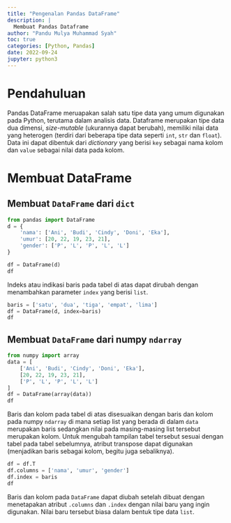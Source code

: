 ```yaml
---
title: "Pengenalan Pandas DataFrame"
description: |
  Membuat Pandas Dataframe
author: "Pandu Mulya Muhammad Syah"
toc: true
categories: [Python, Pandas]
date: 2022-09-24
jupyter: python3
---
```


# Pendahuluan
Pandas DataFrame meruapakan salah satu tipe data yang umum digunakan pada Python, terutama dalam analisis data. Dataframe merupakan tipe data dua dimensi, *size-mutable* (ukurannya dapat berubah), memiliki nilai data yang heterogen (terdiri dari beberapa tipe data seperti `int`, `str` dan `float`). Data ini dapat dibentuk dari *dictionary* yang berisi `key` sebagai nama kolom dan `value` sebagai nilai data pada kolom.

# Membuat DataFrame
## Membuat `DataFrame` dari `dict`

```python
from pandas import DataFrame
d = {
    'nama': ['Ani', 'Budi', 'Cindy', 'Doni', 'Eka'],
    'umur': [20, 22, 19, 23, 21],
    'gender': ['P', 'L', 'P', 'L', 'L']
}

df = DataFrame(d)
df
```
Indeks atau indikasi baris pada tabel di atas dapat dirubah dengan menambahkan parameter `index` yang berisi `list`.

```python
baris = ['satu', 'dua', 'tiga', 'empat', 'lima']
df = DataFrame(d, index=baris)
df
```
 
## Membuat `DataFrame` dari numpy `ndarray`
```python
from numpy import array
data = [
    ['Ani', 'Budi', 'Cindy', 'Doni', 'Eka'],
    [20, 22, 19, 23, 21],
    ['P', 'L', 'P', 'L', 'L']
]
df = DataFrame(array(data))
df
```
Baris dan kolom pada tabel di atas disesuaikan dengan baris dan kolom pada numpy `ndarray` di mana setiap list yang berada di dalam `data` merupakan baris sedangkan nilai pada masing-masing list tersebut merupakan kolom. Untuk mengubah tampilan tabel tersebut sesuai dengan tabel pada tabel sebelumnya, atribut transpose dapat digunakan (menjadikan baris sebagai kolom, begitu juga sebaliknya).

```python
df = df.T
df.columns = ['nama', 'umur', 'gender']
df.index = baris
df
```

Baris dan kolom pada `DataFrame` dapat diubah setelah dibuat dengan menetapakan atribut `.columns` dan `.index` dengan nilai baru yang ingin digunakan. Nilai baru tersebut biasa dalam bentuk tipe data `list`.
